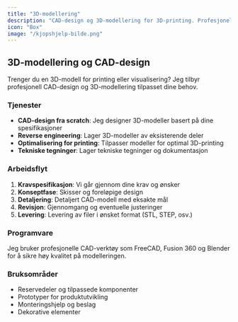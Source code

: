 ```yaml
---
title: "3D-modellering"
description: "CAD-design og 3D-modellering for 3D-printing. Profesjonell modellering av deler og produkter."
icon: "Box"
image: "/kjopshjelp-bilde.png"
---
```


## 3D-modellering og CAD-design

Trenger du en 3D-modell for printing eller visualisering? Jeg tilbyr profesjonell CAD-design og 3D-modellering tilpasset dine behov.

### Tjenester

- **CAD-design fra scratch**: Jeg designer 3D-modeller basert på dine spesifikasjoner
- **Reverse engineering**: Lager 3D-modeller av eksisterende deler
- **Optimalisering for printing**: Tilpasser modeller for optimal 3D-printing
- **Tekniske tegninger**: Lager tekniske tegninger og dokumentasjon

### Arbeidsflyt

1. **Kravspesifikasjon**: Vi går gjennom dine krav og ønsker
2. **Konseptfase**: Skisser og foreløpige design
3. **Detaljering**: Detaljert CAD-modell med eksakte mål
4. **Revisjon**: Gjennomgang og eventuelle justeringer
5. **Levering**: Levering av filer i ønsket format (STL, STEP, osv.)

### Programvare

Jeg bruker profesjonelle CAD-verktøy som FreeCAD, Fusion 360 og Blender for å sikre høy kvalitet på modelleringen.

### Bruksområder

- Reservedeler og tilpassede komponenter
- Prototyper for produktutvikling
- Monteringshjelp og beslag
- Dekorative elementer
